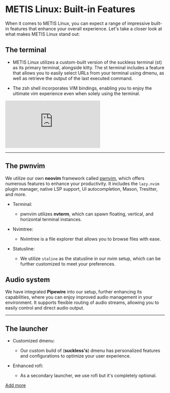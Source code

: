 # METIS Linux: Built-in Features

When it comes to METIS Linux, you can expect a range of impressive built-in features that enhance your overall experience. Let's take a closer look at what makes METIS Linux stand out:

## The terminal

- METIS Linux utilizes a custom-built version of the suckless terminal (st) as its primary terminal, alongside kitty. The st terminal includes a feature that allows you to easily select URLs from your terminal using dmenu, as well as retrieve the output of the last executed command.
 
- The zsh shell incorporates VIM bindings, enabling you to enjoy the ultimate vim experience even when solely using the terminal.


<div class="iframe-container">
 <iframe  src="https://www.youtube.com/embed/x7eo31qMrf0" title="YouTube video player" frameborder="0" allow="accelerometer; autoplay; clipboard-write; encrypted-media; gyroscope; picture-in-picture; web-share"  allow="fullscreen;"></iframe>
</div>

<hr/>

## The pwnvim

We utilize our own **neovim** framework called [pwnvim](https://github.com/metis-os/pwnvim), which offers numerous features to enhance your productivity. It includes the `lazy.nvim` plugin manager, native LSP support, UI autocompletion, Mason, Tresitter, and more.

- Terminal:
    - pwnvim utilizes **nvterm**, which can spawn floating, vertical, and horizontal terminal instances.

- Nvimtree:
    - Nvimtree is a file explorer that allows you to browse files with ease.

- Statusline:
    - We utilize `staline` as the statusline in our nvim setup, which can be further customized to meet your preferences.

## Audio system

We have integrated **Pipewire** into our setup, further enhancing its capabilities, where you can enjoy improved audio management in your environment. It supports flexible routing of audio streams, allowing you to easily control and direct audio output.

<hr/>

## The launcher
- Customized dmenu:
    - Our custom build of (**suckless's**) dmenu has personalized features and configurations to optimize your user experience.

- Enhanced rofi:
   - As a secondary launcher, we use rofi but it's completely optional.

[Add more](https://github.com/metis-os/metislinux.org)
